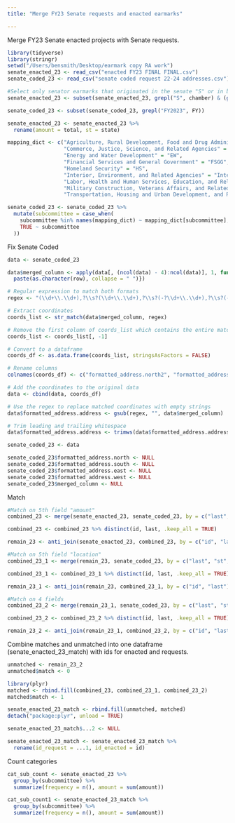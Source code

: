 ```yaml
---
title: "Merge FY23 Senate requests and enacted earmarks"

---
```


Merge FY23 Senate enacted projects with Senate requests.

```r
library(tidyverse)
library(stringr)
setwd("/Users/bensmith/Desktop/earmark copy RA work")
senate_enacted_23 <- read_csv("enacted FY23 FINAL FINAL.csv")
senate_coded_23 <- read_csv("senate coded request 22-24 addresses.csv")

#Select only senator earmarks that originated in the senate "S" or in both the senate and house "B".
senate_enacted_23 <- subset(senate_enacted_23, grepl("S", chamber) & (grepl("S", origination) | grepl("B", origination)))

senate_coded_23 <- subset(senate_coded_23, grepl("FY2023", FY))

senate_enacted_23 <- senate_enacted_23 %>%
  rename(amount = total, st = state)

mapping_dict <- c("Agriculture, Rural Development, Food and Drug Administration, and Related Agencies" = "AG", 
                  "Commerce, Justice, Science, and Related Agencies" = "CJS",
                  "Energy and Water Development" = "EW",
                  "Financial Services and General Government" = "FSGG",
                  "Homeland Security" = "HS",
                  "Interior, Environment, and Related Agencies" = "Interior",
                  "Labor, Health and Human Services, Education, and Related Agencies" = "LHHS",
                  "Military Construction, Veterans Affairs, and Related Agencies" = "MilCon VA",
                  "Transportation, Housing and Urban Development, and Related Agencies" = "THUD")

senate_coded_23 <- senate_coded_23 %>%
  mutate(subcommittee = case_when(
    subcommittee %in% names(mapping_dict) ~ mapping_dict[subcommittee],
    TRUE ~ subcommittee
  ))
```

Fix Senate Coded

```r
data <- senate_coded_23

data$merged_column <- apply(data[, (ncol(data) - 4):ncol(data)], 1, function(row) {
  paste(as.character(row), collapse = " ")})

# Regular expression to match both formats
regex <- "(\\d+\\.\\d+),?\\s?(\\d+\\.\\d+),?\\s?(-?\\d+\\.\\d+),?\\s?(-?\\d+\\.\\d+)"

# Extract coordinates
coords_list <- str_match(data$merged_column, regex)

# Remove the first column of coords_list which contains the entire matched string
coords_list <- coords_list[, -1]

# Convert to a dataframe
coords_df <- as.data.frame(coords_list, stringsAsFactors = FALSE)

# Rename columns
colnames(coords_df) <- c("formatted_address.north2", "formatted_address.south2", "formatted_address.east2", "formatted_address.west2")

# Add the coordinates to the original data
data <- cbind(data, coords_df)

# Use the regex to replace matched coordinates with empty strings
data$formatted_address.address <- gsub(regex, "", data$merged_column)

# Trim leading and trailing whitespace
data$formatted_address.address <- trimws(data$formatted_address.address)

senate_coded_23 <- data

senate_coded_23$formatted_address.north <- NULL
senate_coded_23$formatted_address.south <- NULL
senate_coded_23$formatted_address.east <- NULL
senate_coded_23$formatted_address.west <- NULL
senate_coded_23$merged_column <- NULL
```


Match

```r
#Match on 5th field "amount"
combined_23 <- merge(senate_enacted_23, senate_coded_23, by = c("last", "st", "subcommittee", "recipient", "amount"), all.x = FALSE, all.y = FALSE)

combined_23 <- combined_23 %>% distinct(id, last, .keep_all = TRUE)

remain_23 <- anti_join(senate_enacted_23, combined_23, by = c("id", "last"))

#Match on 5th field "location"
combined_23_1 <- merge(remain_23, senate_coded_23, by = c("last", "st", "subcommittee", "recipient", "location"), all.x = FALSE, all.y = FALSE)

combined_23_1 <- combined_23_1 %>% distinct(id, last, .keep_all = TRUE)

remain_23_1 <- anti_join(remain_23, combined_23_1, by = c("id", "last"))

#Match on 4 fields
combined_23_2 <- merge(remain_23_1, senate_coded_23, by = c("last", "st", "subcommittee", "recipient"), all.x = FALSE, all.y = FALSE)

combined_23_2 <- combined_23_2 %>% distinct(id, last, .keep_all = TRUE)

remain_23_2 <- anti_join(remain_23_1, combined_23_2, by = c("id", "last"))
```

Combine matches and unmatched into one dataframe (senate_enacted_23_match) with ids for enacted and requests.

```r
unmatched <- remain_23_2
unmatched$match <- 0

library(plyr)
matched <- rbind.fill(combined_23, combined_23_1, combined_23_2)
matched$match <- 1

senate_enacted_23_match <- rbind.fill(unmatched, matched)
detach("package:plyr", unload = TRUE)

senate_enacted_23_match$...2 <- NULL

senate_enacted_23_match <- senate_enacted_23_match %>%
  rename(id_request = ...1, id_enacted = id)
```

Count categories

```r
cat_sub_count <- senate_enacted_23 %>%
  group_by(subcommittee) %>%
  summarize(frequency = n(), amount = sum(amount))

cat_sub_count1 <- senate_enacted_23_match %>%
  group_by(subcommittee) %>%
  summarize(frequency = n(), amount = sum(amount))
```